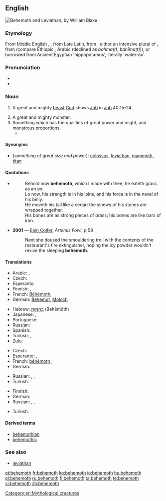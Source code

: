==English==
{{was wotd|2006|July|3}}
[[Image:Behemoth3.jpg|thumb|Behemoth and Leviathan, by William Blake]]
{{wikipedia}}

===Etymology===
From Middle English {{term|bemoth|lang=enm}}, {{term|behemoth|lang=enm}}, from Late Latin, from {{etyl|he|en}} {{term|בהמות|tr=bəhēmōth|lang=he}}, either an intensive plural of {{term|בהמה||tr=bəhēmāh|beast|lang=he}}, from {{etyl|sem-pro|en}} (compare Ethiopic {{term|||tr=bəhma|dumb, speechless|lang=gez}}, Arabic {{term|||tr=ʼabham|animal|lang=ar}} (declined as ''bahma(t)'', ''bahīma(t)'')), or borrowed from Ancient Egyptian {{term|p-ehe-mau|lang=egy}} 'hippopotamus', literally 'water-ox'.

===Pronunciation===
* {{IPA|/bəˈhi(ː)məθ/}}
* {{audio|en-us-behemoth.ogg|Audio (US)}}

===Noun===
{{en-noun}}

# {{context|Bible|lang=en}} A great and mighty [[beast]] [[God]] shows [[Job]] in [[Job]] 40:15-24.
# A great and mighty monster.
# Something which has the qualities of great power and might, and monstrous proportions.
#* {{quote-news
    |date=2011-01-18
    |first=Joe
    |last=Lovejoy
    |title=Cardiff City 0 Stoke City 2
    |newspaper=Guardian Online
    |url=http://www.guardian.co.uk/football/2011/jan/18/cardiff-city-stoke-city-fa-cup?intcmp=239
    |page=
    |passage=The diehards who did turn out were at least rewarded with a first sight of Jon Parkin, the '''behemoth''' striker signed from Preston, who scored a stunning goal on his debut at Norwich last weekend.}}

====Synonyms====
* (''something of great size and power''): [[colossus]], [[leviathan]], [[mammoth]], [[titan]]

====Quotations====
* {{RQ:Authorized Version|Job|40|15|18}}
*: Behold now '''behemoth''', which I made with thee; he eateth grass as an ox.<br/>Lo now, his strength is in his loins, and his force is in the navel of his belly.<br/>He moveth his tail like a cedar: the sinews of his stones are wrapped together.<br/>His bones are as strong pieces of brass; his bones are like bars of iron.
* '''2001''' — [[w:Eoin Colfer|Eoin Colfer]], ''Artemis Fowl'', p 58
*: Next she doused the smouldering troll with the contents of the restaurant's fire extinguisher, hoping the icy powder wouldn't revive the sleeping '''behemoth'''.

====Translations====
{{trans-top|mighty beast in the Book of Job}}
* Arabic: {{t-|ar|بهيموث|tr=bahimūθ}}, {{t-|ar|بهموت|tr=bahamūt}}
* Czech: {{t-|cs|behemot|m}}
* Esperanto: {{t-|eo|behemoto}}
* Finnish: {{t+|fi|behemot}}, {{t+|fi|virtahepo}}
* French: [[Béhémoth]], {{t-|fr|Béhémot|m}}
* German: [[Behemot]], [[Moloch]] {{g|m}}
{{trans-mid}}
* Hebrew: [[בהמות]] (Bəhēmôth)
* Japanese: {{t-|ja|ベヘモット|tr=behemotto|sc=Jpan}}, {{t-|ja|ベヒーモス|tr=behīmosu|sc=Jpan}}
* Portuguese: {{t-|pt|beemôt}}
* Russian: {{qualifier|"hippopotamus" in modern Russian}} {{t+|ru|бегемот|m|tr=begemót|sc=Cyrl}}
* Spanish: {{t-|es|behemot|f-p}} {{qualifier|rare}}
* Turkish: {{t-|tr|behemot}},  {{t-|tr|dev yaratık}}
* Zulu: {{t-|zu|uBehemoti}}
{{trans-bottom}}

{{trans-top|mighty monster}}
* Czech: {{t-|cs|obluda|f}}
* Esperanto: {{t-|eo|behemo}},  {{t-|eo|behemoto}}
* French: [[béhémoth]] {{g|m}}, {{t-|fr|béhémot|m}}
* German: {{t-|de|Riesentier|n}}
{{trans-mid}}
* Russian: {{t+|ru|чудище|n|tr=čúdišče|sc=Cyrl}}, {{t+|ru|чудовище|n|tr=čudóvišče|sc=Cyrl}}, {{t+|ru|монстр|m|tr=monstr|sc=Cyrl}}
* Turkish: {{t+|tr|dev}}
{{trans-bottom}}

{{trans-top|something of great size and power}}
* Finnish: {{t+|fi|jättiläinen}}
* German: {{t+|de|Gigant|m}}
* Russian: {{t+|ru|гигант|m|tr=gigánt|sc=Cyrl}}, {{t+|ru|великан|m|tr=velikán|sc=Cyrl}}, {{t+|ru|исполин|m|tr=ispolín|sc=Cyrl}}
{{trans-mid}}
* Turkish: {{t+|tr|dev}}
{{trans-bottom}}

====Derived terms====
* [[behemothian]]
* [[behemothic]]

===See also===
* [[leviathan]]

[[Category:en:Mythological creatures]]

[[et:behemoth]]
[[fr:behemoth]]
[[ko:behemoth]]
[[io:behemoth]]
[[hu:behemoth]]
[[pl:behemoth]]
[[ru:behemoth]]
[[fi:behemoth]]
[[ta:behemoth]]
[[te:behemoth]]
[[vi:behemoth]]
[[zh:behemoth]]